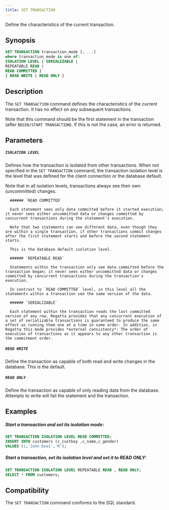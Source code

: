 ---
title: SET TRANSACTION
---

Define the characteristics of the current transaction.

## Synopsis


```sql
SET TRANSACTION transaction_mode [, ...]
where transaction_mode is one of:
ISOLATION LEVEL { SERIALIZABLE |
REPEATABLE READ |
READ COMMITTED }
{ READ WRITE | READ ONLY }
```

## Description

The `SET TRANSACTION` command defines the characteristics of the current transaction. It has no effect on any subsequent transactions.

Note that this command should be the first statement in the transaction (after `BEGIN/START TRANSACTION`). If this is not the case, an error is returned.


## Parameters


##### `ISOLATION LEVEL`

Defines how the transaction is isolated from other transactions. When not specified in the `SET TRANSACTION` command, the transaction isolation level is the level that was defined for the client connection or the database default.

Note that in all isolation levels, transactions always see their own (uncommitted) changes. 

      ###### `READ COMMITTED`

      Each statement sees only data committed before it started execution; it never sees either uncommitted data or changes committed by concurrent transactions during the statement's execution.

      Note that two statements can see different data, even though they are within a single transaction, if other transactions commit changes after the first statement starts and before the second statement starts.

      This is the database default isolation level. 

      ###### `REPEATABLE READ`

      Statements within the transaction only see data committed before the transaction began; it never sees either uncommitted data or changes committed by concurrent transactions during the transaction's execution.

      In contrast to `READ COMMITTED` level, in this level all the statements within a transaction see the same version of the data.

      ###### `SERIALIZABLE`

      Each statement within the transaction reads the last committed version of any row. Regatta provides that any concurrent execution of a set of serializable transactions is guaranteed to produce the same effect as running them one at a time in some order. In addition, in Regatta this mode provides *external consistency*: The order of execution of transactions as it appears to any other transaction is the commitment order.

##### `READ WRITE`

Define the transaction as capable of both read and write changes in the database. This is the default.

##### `READ ONLY`

Define the transaction as capable of only reading data from the database. Attempts to write will fail the statement and the transaction.


## Examples


##### Start a transaction and set its isolation mode:

```sql
SET TRANSACTION ISOLATION LEVEL READ COMMITTED;
INSERT INTO customers (c_custkey ,c_name,c_gender)
VALUES (1,'John Doe1','M');
```

##### Start a transaction, set its isolation level and set it to READ ONLY:

```sql
SET TRANSACTION ISOLATION LEVEL REPEATABLE READ , READ ONLY;
SELECT * FROM customers;
```

## Compatibility

The `SET TRANSACTION` command conforms to the SQL standard.